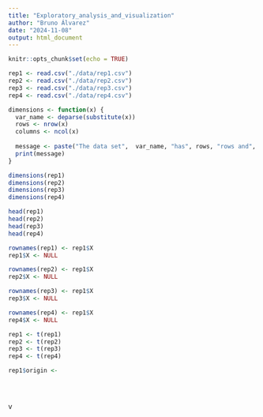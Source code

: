 ```yaml
---
title: "Exploratory_analysis_and_visualization"
author: "Bruno Álvarez"
date: "2024-11-08"
output: html_document
---
```


```r
knitr::opts_chunk$set(echo = TRUE)
```

```r
rep1 <- read.csv("./data/rep1.csv")
rep2 <- read.csv("./data/rep2.csv")
rep3 <- read.csv("./data/rep3.csv")
rep4 <- read.csv("./data/rep4.csv")
```

```r
dimensions <- function(x) {
  var_name <- deparse(substitute(x))
  rows <- nrow(x)
  columns <- ncol(x)
  
  message <- paste("The data set",  var_name, "has", rows, "rows and", columns, "columns.")
  print(message)
}

dimensions(rep1)
dimensions(rep2)
dimensions(rep3)
dimensions(rep4)
```

```r
head(rep1)
head(rep2)
head(rep3)
head(rep4)

rownames(rep1) <- rep1$X
rep1$X <- NULL

rownames(rep2) <- rep1$X
rep2$X <- NULL

rownames(rep3) <- rep1$X
rep3$X <- NULL

rownames(rep4) <- rep1$X
rep4$X <- NULL
```

```r
rep1 <- t(rep1)
rep2 <- t(rep2)
rep3 <- t(rep3)
rep4 <- t(rep4)
```

```r
rep1$origin <- 
```

```r

```

```r

```

```r

```

v